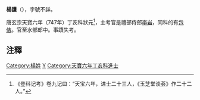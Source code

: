 '''楊護'''（{{bd|?||?||}}），字號不詳。

唐玄宗天寶六年（747年）丁亥科狀元<ref>《登科记考》卷九记曰：“天宝六年，进士二十三人，《玉芝堂谈荟》作二十二人。”</ref>，主考官是禮部侍郎[[李岩_(唐朝)|李岩]]，同科的有[[包佶|包佶]]。官至水部郎中。事蹟失考。

[[Category:楊姓|Category:楊姓]]

== 注釋 ==
{{reflist}}
[[Category:唐朝狀元|Y]]
[[Category:天寶六年丁亥科進士|Category:天寶六年丁亥科進士]]